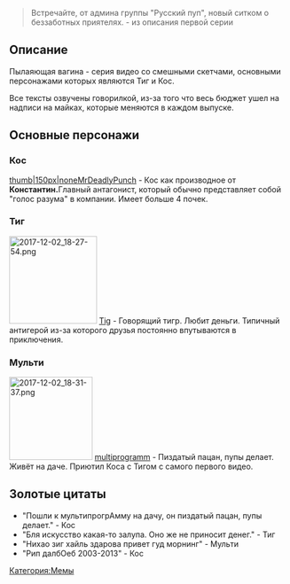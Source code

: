 {{Мемы
|title1=Пылающая вагина
|image1=[[Файл:2017-12-02_17-16-55.png|thumb|left]]
|год=2013
|ссылка=[https://www.youtube.com/watch?v=JzSiHF-zmwo&list=PLZTd1q1YI_1PNLwUhbOq5Ntkv_GiZtyDU&index=1 Плейлист]
}}

<blockquote>Встречайте, от админа группы "Русский пуп", новый ситком о беззаботных приятелях. - из описания первой серии</blockquote>
==Описание==
Пылаяющая вагина - серия видео со смешными скетчами, основными персонажами которых являются Тиг и Кос.

Все тексты озвучены говорилкой, из-за того что весь бюджет ушел на надписи на майках, которые меняются в каждом выпуске.
==Основные персонажи==
==='''Кос'''===
[[Файл:2017-12-02_18-27-42.png|thumb|150px|none]][[MrDeadlyPunch]] - Кос как производное от '''Константин. '''Главный антагонист, который обычно представляет собой "голос разума" в компании. Имеет больше 4 почек.

=== '''Тиг''' ===
[[File:2017-12-02 18-27-54.png|none|thumb|158x158px]]
[[Tig]] - Говорящий тигр. Любит деньги. Типичный антигерой из-за которого друзья постоянно впутываются в приключения.

=== '''Мульти''' ===
[[File:2017-12-02 18-31-37.png|none|thumb|150x150px]]
[[multiprogramm]] - Пиздатый пацан, пупы делает. Живёт на даче. Приютил Коса с Тигом с самого первого видео.

==Золотые цитаты==
* "Пошли к мультипрогрАмму на дачу, он пиздатый пацан, пупы делает." - Кос
* "Бля искусство какая-то залупа. Оно же не приносит денег." - Тиг
* "Нихао зиг хайль здарова привет гуд морнинг" - Мульти
* "Рип далбОеб 2003-2013" - Кос
[[Категория:Мемы]]